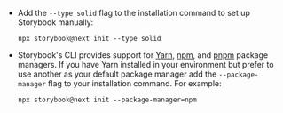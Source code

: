 - Add the `--type solid` flag to the installation command to set up Storybook manually:

  ```shell
  npx storybook@next init --type solid
  ```

- Storybook's CLI provides support for [Yarn](https://yarnpkg.com/), [npm](https://www.npmjs.com/), and [pnpm](https://pnpm.io/) package managers. If you have Yarn installed in your environment but prefer to use another as your default package manager add the `--package-manager` flag to your installation command. For example:

  ```shell
  npx storybook@next init --package-manager=npm
  ```
